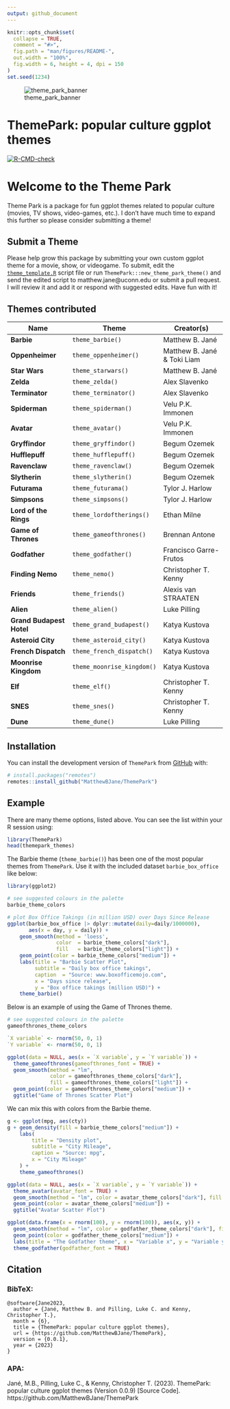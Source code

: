 ```yaml
---
output: github_document
---
```


<!-- README.md is generated from README.Rmd. Please edit that file -->

```r
knitr::opts_chunk$set(
  collapse = TRUE,
  comment = "#>",
  fig.path = "man/figures/README-",
  out.width = "100%",
  fig.width = 6, height = 4, dpi = 150
)
set.seed(1234)
```

![theme_park_banner](https://github.com/MatthewBJane/ThemePark/assets/52077481/91916a23-e466-4dcb-b5c2-cb2c4fe55f04)

# ThemePark: popular culture ggplot themes

<!-- badges: start -->
[![R-CMD-check](https://github.com/MatthewBJane/ThemePark/actions/workflows/R-CMD-check.yaml/badge.svg)](https://github.com/MatthewBJane/ThemePark/actions/workflows/R-CMD-check.yaml)
<!-- badges: end -->

# Welcome to the Theme Park
Theme Park is a package for fun ggplot themes related to popular culture (movies, TV shows, video-games, etc.). I don't have much time to expand this further so please consider submitting a theme!

## Submit a Theme
Please help grow this package by submitting your own custom ggplot theme for a movie, show, or videogame. To submit, edit the [`theme_template.R`](inst/theme_template.R) script file or run `ThemePark:::new_theme_park_theme()` and send the edited script to matthew.jane@uconn.edu or submit a pull request. I will review it and add it or respond with suggested edits. Have fun with it!

## Themes contributed

Name | Theme | Creator(s) |
---- | ----- | ---------- |
**Barbie** | `theme_barbie()` | Matthew B. Jané |
**Oppenheimer** | `theme_oppenheimer()` | Matthew B. Jané & Toki Liam |
**Star Wars** | `theme_starwars()` | Matthew B. Jané |
**Zelda** | `theme_zelda()` | Alex Slavenko |
**Terminator** | `theme_terminator()` | Alex Slavenko |
**Spiderman** | `theme_spiderman()` | Velu P.K. Immonen |
**Avatar** | `theme_avatar()` | Velu P.K. Immonen |
**Gryffindor** | `theme_gryffindor()` | Begum Ozemek |
**Hufflepuff** | `theme_hufflepuff()` | Begum Ozemek |
**Ravenclaw** | `theme_ravenclaw()` | Begum Ozemek |
**Slytherin** | `theme_slytherin()` | Begum Ozemek |
**Futurama** | `theme_futurama()` | Tylor J. Harlow |
**Simpsons** | `theme_simpsons()` | Tylor J. Harlow |
**Lord of the Rings** | `theme_lordoftherings()` | Ethan Milne |
**Game of Thrones** | `theme_gameofthrones()` | Brennan Antone |
**Godfather** | `theme_godfather()` | Francisco Garre-Frutos |
**Finding Nemo** | `theme_nemo()` | Christopher T. Kenny |
**Friends** | `theme_friends()` | Alexis van STRAATEN |
**Alien** | `theme_alien()` | Luke Pilling |
**Grand Budapest Hotel**| `theme_grand_budapest()` | Katya Kustova |
**Asteroid City** | `theme_asteroid_city()` | Katya Kustova |
**French Dispatch** | `theme_french_dispatch()`  | Katya Kustova |
**Moonrise Kingdom** | `theme_moonrise_kingdom()` | Katya Kustova |
**Elf** | `theme_elf()` | Christopher T. Kenny |
**SNES** | `theme_snes()` | Christopher T. Kenny |
**Dune** | `theme_dune()` | Luke Pilling |


## Installation

You can install the development version of `ThemePark` from [GitHub](https://github.com/) with:

``` r
# install.packages("remotes")
remotes::install_github("MatthewBJane/ThemePark")
```

## Example

There are many theme options, listed above. You can see the list within your R session using:
``` r
library(ThemePark)
head(themepark_themes)
```

The Barbie theme (`theme_barbie()`) has been one of the most popular themes from `ThemePark`. Use it with the included dataset `barbie_box_office` like below:

```r
library(ggplot2)

# see suggested colours in the palette
barbie_theme_colors

# plot Box Office Takings (in million USD) over Days Since Release
ggplot(barbie_box_office |> dplyr::mutate(daily=daily/1000000), 
       aes(x = day, y = daily)) +
	geom_smooth(method = 'loess', 
	            color  = barbie_theme_colors["dark"],
	            fill   = barbie_theme_colors["light"]) +
	geom_point(color = barbie_theme_colors["medium"]) +
	labs(title = "Barbie Scatter Plot",
	     subtitle = "Daily box office takings",
	     caption  = "Source: www.boxofficemojo.com",
	     x = "Days since release",
	     y = "Box office takings (million USD)") +
	theme_barbie()
```


Below is an example of using the Game of Thrones theme.

```r
# see suggested colours in the palette
gameofthrones_theme_colors

`X variable` <- rnorm(50, 0, 1)
`Y variable` <- rnorm(50, 0, 1)

ggplot(data = NULL, aes(x = `X variable`, y = `Y variable`)) +
  theme_gameofthrones(gameofthrones_font = TRUE) +
  geom_smooth(method = "lm",
              color = gameofthrones_theme_colors["dark"],
              fill = gameofthrones_theme_colors["light"]) +
  geom_point(color = gameofthrones_theme_colors["medium"]) +
  ggtitle("Game of Thrones Scatter Plot")
```

We can mix this with colors from the Barbie theme.

```r
g <- ggplot(mpg, aes(cty))
g + geom_density(fill = barbie_theme_colors["medium"]) +
    labs(
        title = "Density plot",
        subtitle = "City Mileage",
        caption = "Source: mpg",
        x = "City Mileage"
    ) +
    theme_gameofthrones()
```

```r
ggplot(data = NULL, aes(x = `X variable`, y = `Y variable`)) +
  theme_avatar(avatar_font = TRUE) +
  geom_smooth(method = "lm", color = avatar_theme_colors["dark"], fill = avatar_theme_colors["light"]) +
  geom_point(color = avatar_theme_colors["medium"]) +
  ggtitle("Avatar Scatter Plot")
```


```r
ggplot(data.frame(x = rnorm(100), y = rnorm(100)), aes(x, y)) +
  geom_smooth(method = "lm", color = godfather_theme_colors["dark"], fill = godfather_theme_colors["light"]) +
  geom_point(color = godfather_theme_colors["medium"]) +
  labs(title = "The Godfather theme", x = "Variable x", y = "Variable y") +
  theme_godfather(godfather_font = TRUE)
```


## Citation

### BibTeX:
```
@software{Jane2023,
  author = {Jané, Matthew B. and Pilling, Luke C. and Kenny, Christopher T.},
  month = {6},
  title = {ThemePark: popular culture ggplot themes},
  url = {https://github.com/MatthewBJane/ThemePark},
  version = {0.0.1},
  year = {2023}
}
```
### APA:
Jané, M.B., Pilling, Luke C., & Kenny, Christopher T. (2023). ThemePark: popular culture ggplot themes (Version 0.0.9) [Source Code]. https://github.com/MatthewBJane/ThemePark
